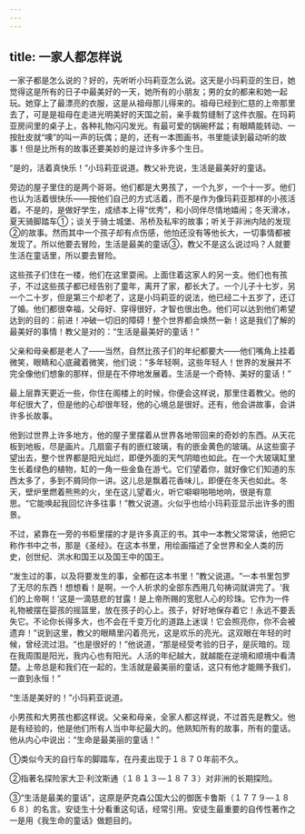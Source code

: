 ```yaml
---
---
---
```

title: 一家人都怎样说
---




一家子都是怎么说的？好的，先听听小玛莉亚怎么说。这天是小玛莉亚的生日，她觉得这是所有的日子中最美好的一天，她所有的小朋友；男的女的都来和她一起玩。她穿上了最漂亮的衣服，这是从祖母那儿得来的。祖母已经到仁慈的上帝那里去了，可是是祖母在走进光明美好的天国之前，亲手裁剪缝制了这件衣服。在玛莉亚房间里的桌子上，各种礼物闪闪发光。有最可爱的锅碗杯盆；有眼睛能转动、一按肚皮就“噢”的叫一声的玩偶；是的，还有一本图画书，书里能读到最动听的故事！但是比所有的故事还要美妙的是过许多许多个生日。

“是的，活着真快乐！”小玛莉亚说道。教父补充说，生活是最美好的童话。

旁边的屋子里住的是两个哥哥。他们都是大男孩了，一个九岁，一个十一岁。他们也认为活着很快乐——按他们自己的方式活着，而不是作为像玛莉亚那样的小孩活着。不是的，是做好学生，成绩本上得“优秀”，和小同伴尽情地嬉闹；冬天滑冰，夏天骑脚踏车①；谈关于骑士城堡、吊桥及私牢的故事；听关于非洲内陆的发现②的故事。然而其中一个孩子却有点伤感，他怕还没有等他长大，一切事情都被发现了。所以他要去冒险，生活是最美的童话③，教父不是这么说过吗？人就要生活在童话里，所以要去冒险。

这些孩子们住在一楼，他们在这里耍闹。上面住着这家人的另一支。他们也有孩子，不过这些孩子都已经告别了童年，离开了家，都长大了。一个儿子十七岁，另一个二十岁，但是第三个却老了，这是小玛莉亚的说法，他已经二十五岁了，还订了婚。他们都很幸福，父母好、穿得很好，才智也很出色。他们可以达到他们希望达到的目的：前进！冲破一切旧的障碍！整个世界都会焕然一新！这是我们了解的最美好的事情！教父是对的：“生活是最美好的童话！”

父亲和母亲都是老人了——当然，自然比孩子们的年纪都要大——他们嘴角上挂着微笑，眼睛和心底藏着微笑，他们说：“多年轻啊，这些年轻人！世界的发展并不完全像他们想象的那样，但是在不停地发展着。生活是一个奇特、美好的童话！”

最上层靠天更近一些，你住在阁楼上的时候，你便会这样说，那里住着教父。他的年纪很大了，但是他的心却很年轻，他的心境总是很好。还有，他会讲故事，会讲许多长故事。

他到过世界上许多地方，他的屋子里摆着从世界各地带回来的奇妙的东西。从天花板到地板，尽是画片。几扇窗子有的嵌红玻璃，有的嵌金黄色的玻璃。从这些窗子望出去，整个世界都是阳光灿烂，即便外面的天气阴暗也如此。在一个大玻璃缸里生长着绿色的植物，缸的一角一些金鱼在游弋。它们望着你，就好像它们知道的东西太多了，多到不屑同你一讲。这儿总是飘着花香味儿，即便在冬天也如此。冬天，壁炉里燃着熊熊的火，坐在这儿望着火，听它噼噼啪啪地响，很是有意思。“它能唤起我回忆许多往事！”教父说道。火似乎也给小玛莉亚显示出许多的图景。

不过，紧靠在一旁的书柜里摆的才是许多真正的书。其中一本教父常常读，他把它称作书中之书，那是《圣经》。在这本书里，用绘画描述了全世界和全人类的历史，创世纪、洪水和国王以及国王中的国王。

“发生过的事，以及将要发生的事，全都在这本书里！”教父说道。“一本书里包罗了无尽的东西！想想看！是啊，一个人祈求的全部东西用几句祷词就讲完了。‘我们的上帝啊！’这是一滴慈悲的甘露！是上帝所赐的宽慰人心的珍珠。它作为一件礼物被摆在婴孩的摇篮里，放在孩子的心上。孩子，好好地保存着它！永远不要丢失它。不论你长得多大，也不会在千变万化的道路上迷误！它会照亮你，你不会被遗弃！”说到这里，教父的眼睛里闪着亮光，这是欢乐的亮光。这双眼在年轻的时候，曾经流过泪。“也是很好的！”他说道，“那是经受考验的日子，是灰暗的。现在我周围是阳光，我内心也有阳光。人活的年纪越大，就越能在逆境和顺境中看清楚。上帝总是和我们在一起的，生活就是最美丽的童话，这只有他才能赐予我们，一直到永恒！”

“生活是美好的！”小玛莉亚说道。

小男孩和大男孩也都这样说。父亲和母亲，全家人都这样说，不过首先是教父。他是有经验的，他是他们所有人当中年纪最大的。他熟知所有的故事，所有的童话。他从内心中说出：“生命是最美丽的童话！”

①类似今天的自行车的脚踏车，在丹麦出现于１８７０年前不久。

②指著名探险家大卫·利汶斯通（１８１３—１８７３）对非洲的长期探险。

③“生活是最美的童话”，这原是萨克森公国大公的御医卡鲁斯（１７７９—１８６８）的名言。安徒生十分看重这句话，经常引用。安徒生最重要的自传性著作之一是用《我生命的童话》做题目的。